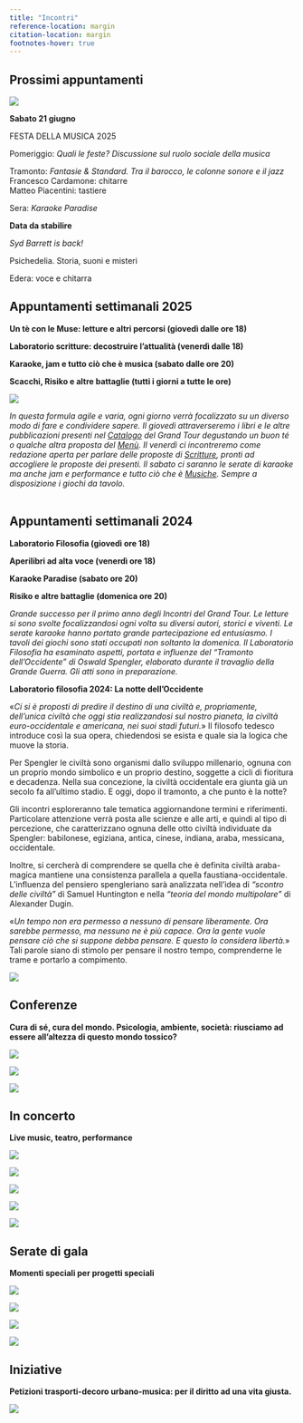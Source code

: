 ```yaml
---
title: "Incontri"
reference-location: margin
citation-location: margin
footnotes-hover: true
---
```


## Prossimi appuntamenti

![](images/immagini_bookwinebar/iniziative/festamusica2025.jpeg){fig-align="center"}

**Sabato 21 giugno**

FESTA DELLA MUSICA 2025

Pomeriggio: *Quali le feste? Discussione sul ruolo sociale della musica*

Tramonto: *Fantasie & Standard. Tra il barocco, le colonne sonore e il jazz*\
Francesco Cardamone: chitarre\
Matteo Piacentini: tastiere

Sera: *Karaoke Paradise*

**Data da stabilire**

*Syd Barrett is back!*

Psichedelia. Storia, suoni e misteri

Edera: voce e chitarra

## **Appuntamenti settimanali 2025**

**Un tè con le Muse: letture e altri percorsi (giovedì dalle ore 18)**

**Laboratorio scritture: decostruire l'attualità (venerdì dalle 18)**

**Karaoke, jam e tutto ciò che è musica (sabato dalle ore 20)**

**Scacchi, Risiko e altre battaglie (tutti i giorni a tutte le ore)**

![](images/incontri_2025-01.jpeg){fig-align="center"}

*In questa formula agile e varia, ogni giorno verrà focalizzato su un diverso modo di fare e condividere sapere. Il giovedì attraverseremo i libri e le altre pubblicazioni presenti nel [Catalogo](https://grandtour.shop/catalogo.html) del Grand Tour degustando un buon té o qualche altra proposta del [Menù](https://grandtour.shop/bookwinebar.html#men%C3%B9). Il venerdì ci incontreremo come redazione aperta per parlare delle proposte di [Scritture](https://grandtour.shop/scritture.html), pronti ad accogliere le proposte dei presenti. ll sabato ci saranno le serate di karaoke ma anche jam e performance e tutto ciò che è [Musiche](https://grandtour.shop/musiche.html). Sempre a disposizione i giochi da tavolo.*\
\

## **Appuntamenti settimanali 2024**

**Laboratorio Filosofia (giovedì ore 18)**

**Aperilibri ad alta voce (venerdì ore 18)**

**Karaoke Paradise (sabato ore 20)**

**Risiko e altre battaglie (domenica ore 20)**

*Grande successo per il primo anno degli Incontri del Grand Tour. Le letture si sono svolte focalizzandosi ogni volta su diversi autori, storici e viventi. Le serate karaoke hanno portato grande partecipazione ed entusiasmo. I tavoli dei giochi sono stati occupati non soltanto la domenica. Il Laboratorio Filosofia ha esaminato aspetti, portata e influenze del "Tramonto dell'Occidente" di Oswald Spengler, elaborato durante il travaglio della Grande Guerra. Gli atti sono in preparazione.*

**Laboratorio filosofia 2024: La notte dell'Occidente**

«*Ci si è proposti di predire il destino di una civiltà e, propriamente, dell'unica civiltà che oggi stia realizzandosi sul nostro pianeta, la civiltà euro-occidentale e americana, nei suoi stadi futuri.*» Il filosofo tedesco introduce così la sua opera, chiedendosi se esista e quale sia la logica che muove la storia.

Per Spengler le civiltà sono organismi dallo sviluppo millenario, ognuna con un proprio mondo simbolico e un proprio destino, soggette a cicli di fioritura e decadenza. Nella sua concezione, la civiltà occidentale era giunta già un secolo fa all'ultimo stadio. E oggi, dopo il tramonto, a che punto è la notte?

Gli incontri esploreranno tale tematica aggiornandone termini e riferimenti. Particolare attenzione verrà posta alle scienze e alle arti, e quindi al tipo di percezione, che caratterizzano ognuna delle otto civiltà individuate da Spengler: babilonese, egiziana, antica, cinese, indiana, araba, messicana, occidentale.

Inoltre, si cercherà di comprendere se quella che è definita civiltà araba-magica mantiene una consistenza parallela a quella faustiana-occidentale. L'influenza del pensiero spengleriano sarà analizzata nell'idea di *"scontro delle civiltà"* di Samuel Huntington e nella *"teoria del mondo multipolare"* di Alexander Dugin.

«*Un tempo non era permesso a nessuno di pensare liberamente. Ora sarebbe permesso, ma nessuno ne è più capace. Ora la gente vuole pensare ciò che si suppone debba pensare. E questo lo considera libertà.*» Tali parole siano di stimolo per pensare il nostro tempo, comprenderne le trame e portarlo a compimento.

![](images/immagini_bookwinebar/iniziative/calendario.jpg){fig-align="center"}

## **Conferenze**

**Cura di sé, cura del mondo. Psicologia, ambiente, società: riusciamo ad essere all'altezza di questo mondo tossico?**

![](images/immagini_bookwinebar/iniziative/conferenza_europa.jpeg){fig-align="center"}

![](images/immagini_bookwinebar/iniziative/conferenza%20nutrizionismo.jpg){fig-align="center"}

![](images/immagini_bookwinebar/iniziative/conferenza%20dipendenze.jpg){fig-align="center"}

## In concerto

**Live music, teatro, performance**

![](images/immagini_bookwinebar/iniziative/concerto_8_5.jpeg){fig-align="center"}

![](images/immagini_bookwinebar/iniziative/concerto_11-4.jpeg){fig-align="center"}

![](images/immagini_bookwinebar/iniziative/concerto_5-4.jpeg){fig-align="center"}

![](images/canterbury_night.jpeg){fig-align="center"}

![](images/immagini_bookwinebar/iniziative/concerto_napoli.jpg){fig-align="center"}

## **Serate di gala**

**Momenti speciali per progetti speciali**

![](images/carnevale2025.jpeg){fig-align="center"}

![](images/Capodanno2025-01.jpeg){fig-align="center"}

![](images/immagini_bookwinebar/iniziative/Capodanno.jpg){fig-align="center"}

![](images/immagini_bookwinebar/iniziative/maschere_inverse.jpg){fig-align="center"}

## **Iniziative**

**Petizioni trasporti-decoro urbano-musica: per il diritto ad una vita giusta.**

![](images/immagini_bookwinebar/iniziative/petizioni.jpg){fig-align="center"}

